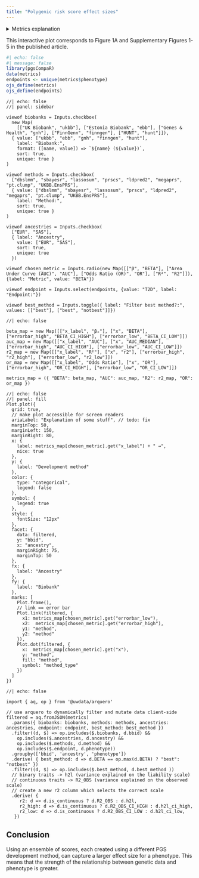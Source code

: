 ```yaml
---
title: "Polygenic risk score effect sizes"
---
```


<details>
  <summary>Metrics explanation</summary>
  
  <dl>
    <dt>AUC</dt>
    <dd>Area Under Receiver Operating Characteristic</dd>
    <dd>This metric cares only about relative ordering of observations, and is available only for binary traits.</dd>

    <dt>β</dt>
    <dd>Standardized regression coefficients. For continuous traits, this is the change in the trait (in standard deviations) per standard deviation of the PGS. For binary traits, this is the change in the log-odds per standard deviation of the PGS.</dd>
    <dd>This is the metric that was used for meta-analyses.</dd>

    <dt>Odds Ratio (OR)</dt>
    <dd>This is the change in the odds ratio per standard deviation of the PGS (exp(β))</dd>
  
    <dt>R²</dt>
    <dd>This is the variance explained by the PGS on the observed scale for continuous traits, or on the liability scale for binary traits</dd>
  </dl>
</details>


This interactive plot corresponds to Figure 1A and Supplementary Figures 1-5 in the published article.

```r
#| echo: false
#| message: false
library(pgsCompaR)
data(metrics)
endpoints <- unique(metrics$phenotype)
ojs_define(metrics)
ojs_define(endpoints)
```

```ojs
//| echo: false
//| panel: sidebar

viewof biobanks = Inputs.checkbox(
  new Map( 
    [["UK Biobank", "ukbb"], ["Estonia Biobank", "ebb"], ["Genes & Health", "gnh"], ["FinnGenn", "finngen"], ["HUNT", "hunt"]]),
  { value: ["ukbb", "ebb", "gnh", "finngen", "hunt"], 
    label: "Biobank:",
    format: ([name, value]) => `${name} (${value})`, 
    sort: true, 
    unique: true }
)

viewof methods = Inputs.checkbox(
  ["dbslmm", "sbayesr", "lassosum", "prscs", "ldpred2", "megaprs", "pt.clump", "UKBB.EnsPRS"],
  { value: ["dbslmm", "sbayesr", "lassosum", "prscs", "ldpred2", "megaprs", "pt.clump", "UKBB.EnsPRS"],
    label: "Method:",
    sort: true, 
    unique: true }
)

viewof ancestries = Inputs.checkbox(
  ["EUR", "SAS"],
  { label: "Ancestry",
    value: ["EUR", "SAS"],
    sort: true,
    unique: true
  })

viewof chosen_metric = Inputs.radio(new Map([["β", "BETA"], ["Area Under Curve (AUC)", "AUC"], ["Odds Ratio (OR)", "OR"], ["R²", "R2"]]), {label: "Metric", value: "BETA"})

viewof endpoint = Inputs.select(endpoints, {value: "T2D", label: "Endpoint:"})

viewof best_method = Inputs.toggle({ label: "Filter best method?:", values: [["best"], ["best", "notbest"]]})
```

```ojs
//| echo: false

beta_map = new Map([["x_label", "βₓ"], ["x", "BETA"], ["errorbar_high", "BETA_CI_HIGH"], ["errorbar_low", "BETA_CI_LOW"]])
auc_map = new Map([["x_label", "AUC"], ["x", "AUC_MEDIAN"], ["errorbar_high", "AUC_CI_HIGH"], ["errorbar_low", "AUC_CI_LOW"]])
r2_map = new Map([["x_label", "R²"], ["x", "r2"], ["errorbar_high", "r2_high"], ["errorbar_low", "r2_low"]])
or_map = new Map([["x_label", "Odds Ratio"], ["x", "OR"], ["errorbar_high", "OR_CI_HIGH"], ["errorbar_low", "OR_CI_LOW"]])

metrics_map = ({ "BETA": beta_map, "AUC": auc_map, "R2": r2_map, "OR": or_map })
```

```ojs
//| echo: false
//| panel: fill
Plot.plot({
  grid: true,
  // make plot accessible for screen readers
  ariaLabel: "Explanation of some stuff", // todo: fix
  marginTop: 50,
  marginLeft: 150,
  marginRight: 80,
  x: {
    label: metrics_map[chosen_metric].get("x_label") + " →",
    nice: true
  },
  y: {
    label: "Development method"
  },
  color: {
    type: "categorical",
    legend: false
  },
  symbol: {
    legend: true
  },
  style: {
    fontSize: "12px"
  },
  facet: {
    data: filtered, 
    y: "bbid", 
    x: "ancestry",
    marginRight: 75,
    marginTop: 50
  },
  fx: {
    label: "Ancestry"
  },
  fy: {
    label: "Biobank"
  },
  marks: [
    Plot.frame(),
    // link == error bar
    Plot.link(filtered, {
      x1: metrics_map[chosen_metric].get("errorbar_low"),
      x2:  metrics_map[chosen_metric].get("errorbar_high"),
      y1: "method",
      y2: "method"
    }),
    Plot.dot(filtered, {
      x:  metrics_map[chosen_metric].get("x"), 
      y: "method",
      fill: "method",
      symbol: "method_type"
    })
  ]
})
```

```ojs
//| echo: false

import { aq, op } from '@uwdata/arquero'

// use arquero to dynamically filter and mutate data client-side
filtered = aq.fromJSON(metrics)
  .params({ biobanks: biobanks, methods: methods, ancestries: ancestries, endpoint: endpoint, best_method: best_method })
  .filter((d, $) => op.includes($.biobanks, d.bbid) &&
    op.includes($.ancestries, d.ancestry) &&
    op.includes($.methods, d.method) &&
    op.includes($.endpoint, d.phenotype))
  .groupby(['bbid', 'ancestry', 'phenotype'])
  .derive( { best_method: d => d.BETA == op.max(d.BETA) ? "best": "notbest" })
  .filter((d, $) => op.includes($.best_method, d.best_method ))
  // binary traits -> h2l (variance explained on the liability scale)
  // continuous traits -> R2_OBS (variance explained on the observed scale)
  // create a new r2 column which selects the correct scale
  .derive( { 
     r2: d => d.is_continuous ? d.R2_OBS : d.h2l,
     r2_high: d => d.is_continuous ? d.R2_OBS_CI_HIGH : d.h2l_ci_high,
     r2_low: d => d.is_continuous ? d.R2_OBS_CI_LOW : d.h2l_ci_low,
   })
```

## Conclusion

Using an ensemble of scores, each created using a different PGS development method, can capture a larger effect size for a phenotype. This means that the strength of the relationship between genetic data and phenotype is greater.
